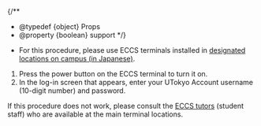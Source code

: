 
{/**
  * @typedef {object} Props
  * @property {boolean} support
  */}

- For this procedure, please use ECCS terminals installed in [designated locations on campus (in Japanese)](https://www.ecc.u-tokyo.ac.jp/announcement/2020/10/02_3224.html).

1. Press the power button on the ECCS terminal to turn it on.
2. In the log-in screen that appears, enter your UTokyo Account username (10-digit number) and password.

<Support lang="en" show={props.support}>If this procedure does not work, please consult the [ECCS tutors](https://www.sodan.ecc.u-tokyo.ac.jp/about-us/tutors-working/) (student staff) who are available at the main terminal locations.</Support>
